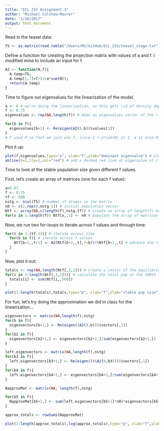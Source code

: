 ```yaml
---
title: "ECL 233 Assignment 3"
author: "Michael Culshaw-Maurer"
date: "1/26/2017"
output: html_document
---
```


Read in the teasel data:
```r
TS <- as.matrix(read.table("/Users/MJ/GitHub/ECL_233/teasel_stage.txt"))
```


Define a function for creating the projection matrix with values of a and f. I modified mine to include an input for f.
```r
A2 <- function(N,f){
  A.temp=TS;
  A.temp[1,7]=f/(1+a*sum(N));
  return(A.temp)
}
```


Time to figure out eigenvalues for the linearization of the model.
```r
a <- 0 # we're doing the linearization, so this gets rid of density dependence
f <- 0:75
eigenvalues <- rep(NA,length(f)) # make an eigenvalues vector of the right length

for(b in f){
  eigenvalues[b+1] <- Re(eigen(A2(0,b))$values[1])
}
# I used 0 so that we just use f, since 1 + a*sum(N) is 1. a is also 0, so it doesn't really matter, we just need to put something in for N in the A2 function
```


Plot it up:
```r
plot(f,eigenvalues,type="p", xlab="f",ylab="dominant eigenvalue") # plot eigenvalues against f
abline(h=1,lty=2,col="red") # add a dashed red line at eigenvalue of 1
```


Time to look at the stable population size given different f values.

First, let's create an array of matrices (one for each f value):
```r
a=0.01
f <- 0:75
tf <- 500
nstg <- ncol(TS) # number of stages in the matrix
n0 <- c(2,rep(0,nstg-1)) # initial population vector
Ntf <- array(NA,c(length(f),nstg,tf)) # create an array of length(f) matrices
for(x in 1:length(f)) Ntf[x,,1] <- n0 # populate the array of matrices with the starting vector
```


Now, we run two for-loops to iterate across f values and through time:
```r
for(t in 1:(tf-1)){ # iterate across time
  for(b in f){ # iterate across f values
    Ntf[b+1,,t+1] <- A2(Ntf[b+1,,t],f=b)%*%Ntf[b+1,,t] # advance one time step, put it in the array entry matching to the value of f we're using, plus 1. This is because the first array entry is f=0, the second is f=1, etc.
  }
}
```


Now, plot it out:
```r
totals <- rep(NA,length(Ntf[,1,1])) # create a vector of the equilibrium pop size for each f value
for(i in 1:length(Ntf[,1,1])){ # calculate the total pop at the 500th time step for each f value
  totals[i] <- sum(Ntf[i,,500])
}

plot(1:length(totals),totals,type="p", xlab="f",ylab="stable pop size") # plot totals out


```


For fun, let's try doing the approximation we did in class for the linearization...
```r
eigenvectors <- matrix(NA,length(f),nstg)
for(b in f){
  eigenvectors[b+1,] <- Re(eigen((A2(0,b)))$vectors[,1])
}
for(b2 in f){
  eigenvectors[b2+1,] <- eigenvectors[b2+1,]/sum(eigenvectors[b2+1,])
}

left.eigenvectors <- matrix(NA,length(f),nstg)
for(b3 in f){
  left.eigenvectors[b3+1,] <- Re(eigen((t(A2(0,b3))))$vectors[,1])
}
for(b4 in f){
  left.eigenvectors[b4+1,] <- eigenvectors[b4+1,]/sum(eigenvectors[b4+1,])
}

NapproxMat <- matrix(NA, length(f),nstg)

for(b5 in f){
  NapproxMat[b5+1,] <- sum(left.eigenvectors[b5+1]*n0)*eigenvectors[b5+1]*eigenvalues[b5+1]^(tf-1)
}

approx_totals <- rowSums(NapproxMat)

plot(1:length(approx_totals),log(approx_totals),type="p", xlab="f",ylab="stable pop size") # plot totals out
```

